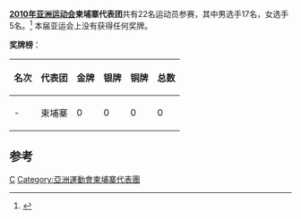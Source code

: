 {{Infobox Country Asian Games
|NOC=CAM
|year=2010
|competitors= 22
|sports=8
|flagbearer=
|gold=
|silver=
|bronze=
|total=
|rank=
}}

'''[[2010年亚洲运动会|2010年亚洲运动会]]柬埔寨代表团'''共有22名运动员参赛，其中男选手17名，女选手5名。<ref>{{Cite web |url=http://www.gz2010.cn/info/CHN_CHN/ZZ/ZZS102A_@@@@@@@@@@@@@@@@@CHN_NOC=CAM.html |title=第16届亚洲运动会官方网站-柬埔寨参赛项目 |accessdate=2010-11-27 |archive-date=2019-02-14 |archive-url=https://web.archive.org/web/20190214055127/http://www.gz2010.cn/info/CHN_CHN/ZZ/ZZS102A_@@@@@@@@@@@@@@@@@CHN_NOC=CAM.html |dead-url=no }}</ref>
本届亚运会上没有获得任何奖牌。

'''奖牌榜'''：
{| class="wikitable"
|-
! 名次 !! 代表团 !! 金牌 !! 银牌 !! 铜牌 !! 总数
|-
| - || 柬埔寨 || 0 || 0 || 0 || 0
|}

== 参考 ==
<references/>

{{2010年亚洲运动会代表团}}

[[Category:2010年亚洲运动会代表团|C]]
[[Category:亞洲運動會柬埔寨代表團|Category:亞洲運動會柬埔寨代表團]]